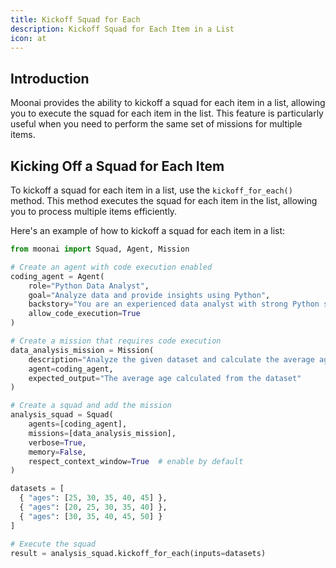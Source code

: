 ```yaml
---
title: Kickoff Squad for Each
description: Kickoff Squad for Each Item in a List
icon: at
---
```


## Introduction

Moonai provides the ability to kickoff a squad for each item in a list, allowing you to execute the squad for each item in the list. 
This feature is particularly useful when you need to perform the same set of missions for multiple items.

## Kicking Off a Squad for Each Item

To kickoff a squad for each item in a list, use the `kickoff_for_each()` method. 
This method executes the squad for each item in the list, allowing you to process multiple items efficiently.

Here's an example of how to kickoff a squad for each item in a list:

```python Code
from moonai import Squad, Agent, Mission

# Create an agent with code execution enabled
coding_agent = Agent(
    role="Python Data Analyst",
    goal="Analyze data and provide insights using Python",
    backstory="You are an experienced data analyst with strong Python skills.",
    allow_code_execution=True
)

# Create a mission that requires code execution
data_analysis_mission = Mission(
    description="Analyze the given dataset and calculate the average age of participants. Ages: {ages}",
    agent=coding_agent,
    expected_output="The average age calculated from the dataset"
)

# Create a squad and add the mission
analysis_squad = Squad(
    agents=[coding_agent],
    missions=[data_analysis_mission],
    verbose=True,
    memory=False,
    respect_context_window=True  # enable by default
)

datasets = [
  { "ages": [25, 30, 35, 40, 45] },
  { "ages": [20, 25, 30, 35, 40] },
  { "ages": [30, 35, 40, 45, 50] }
]

# Execute the squad
result = analysis_squad.kickoff_for_each(inputs=datasets)
```